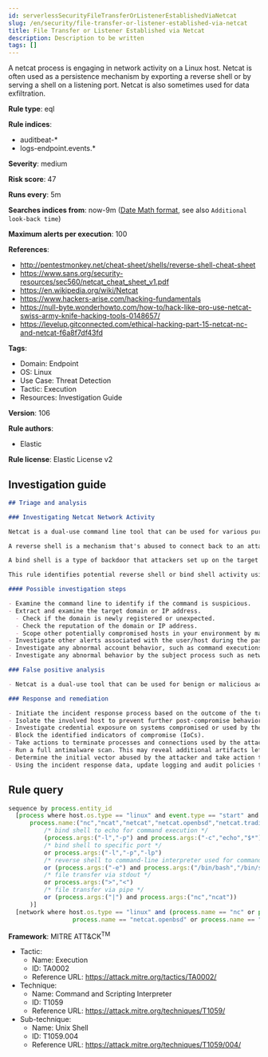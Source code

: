 ```yaml
---
id: serverlessSecurityFileTransferOrListenerEstablishedViaNetcat
slug: /en/security/file-transfer-or-listener-established-via-netcat
title: File Transfer or Listener Established via Netcat
description: Description to be written
tags: []
---
```


<div id="file-transfer-or-listener-established-via-netcat"></div>

A netcat process is engaging in network activity on a Linux host. Netcat is often used as a persistence mechanism by exporting a reverse shell or by serving a shell on a listening port. Netcat is also sometimes used for data exfiltration.

**Rule type**: eql

**Rule indices**: 

* auditbeat-*
* logs-endpoint.events.*

**Severity**: medium

**Risk score**: 47

**Runs every**: 5m

**Searches indices from**: now-9m ([Date Math format](((ref))/common-options.html#date-math), see also <DocLink id="serverlessSecurityRulesUiCreate" section="set-the-rules-schedule">`Additional look-back time`</DocLink>)

**Maximum alerts per execution**: 100

**References**: 

* http://pentestmonkey.net/cheat-sheet/shells/reverse-shell-cheat-sheet
* https://www.sans.org/security-resources/sec560/netcat_cheat_sheet_v1.pdf
* https://en.wikipedia.org/wiki/Netcat
* https://www.hackers-arise.com/hacking-fundamentals
* https://null-byte.wonderhowto.com/how-to/hack-like-pro-use-netcat-swiss-army-knife-hacking-tools-0148657/
* https://levelup.gitconnected.com/ethical-hacking-part-15-netcat-nc-and-netcat-f6a8f7df43fd

**Tags**: 

* Domain: Endpoint
* OS: Linux
* Use Case: Threat Detection
* Tactic: Execution
* Resources: Investigation Guide

**Version**: 106

**Rule authors**: 

* Elastic

**Rule license**: Elastic License v2

## Investigation guide

```markdown
## Triage and analysis

### Investigating Netcat Network Activity

Netcat is a dual-use command line tool that can be used for various purposes, such as port scanning, file transfers, and connection tests. Attackers can abuse its functionality for malicious purposes such creating bind shells or reverse shells to gain access to the target system.

A reverse shell is a mechanism that's abused to connect back to an attacker-controlled system. It effectively redirects the system's input and output and delivers a fully functional remote shell to the attacker. Even private systems are vulnerable since the connection is outgoing.

A bind shell is a type of backdoor that attackers set up on the target host and binds to a specific port to listen for an incoming connection from the attacker.

This rule identifies potential reverse shell or bind shell activity using Netcat by checking for the execution of Netcat followed by a network connection.

#### Possible investigation steps

- Examine the command line to identify if the command is suspicious.
- Extract and examine the target domain or IP address.
  - Check if the domain is newly registered or unexpected.
  - Check the reputation of the domain or IP address.
  - Scope other potentially compromised hosts in your environment by mapping hosts that also communicated with the domain or IP address.
- Investigate other alerts associated with the user/host during the past 48 hours.
- Investigate any abnormal account behavior, such as command executions, file creations or modifications, and network connections.
- Investigate any abnormal behavior by the subject process such as network connections, file modifications, and any spawned child processes.

### False positive analysis

- Netcat is a dual-use tool that can be used for benign or malicious activity. It is included in some Linux distributions, so its presence is not necessarily suspicious. Some normal use of this program, while uncommon, may originate from scripts, automation tools, and frameworks.

### Response and remediation

- Initiate the incident response process based on the outcome of the triage.
- Isolate the involved host to prevent further post-compromise behavior.
- Investigate credential exposure on systems compromised or used by the attacker to ensure all compromised accounts are identified. Reset passwords for these accounts and other potentially compromised credentials, such as email, business systems, and web services.
- Block the identified indicators of compromise (IoCs).
- Take actions to terminate processes and connections used by the attacker.
- Run a full antimalware scan. This may reveal additional artifacts left in the system, persistence mechanisms, and malware components.
- Determine the initial vector abused by the attacker and take action to prevent reinfection through the same vector.
- Using the incident response data, update logging and audit policies to improve the mean time to detect (MTTD) and the mean time to respond (MTTR).

```

## Rule query

```js
sequence by process.entity_id
  [process where host.os.type == "linux" and event.type == "start" and
      process.name:("nc","ncat","netcat","netcat.openbsd","netcat.traditional") and (
          /* bind shell to echo for command execution */
          (process.args:("-l","-p") and process.args:("-c","echo","$*"))
          /* bind shell to specific port */
          or process.args:("-l","-p","-lp")
          /* reverse shell to command-line interpreter used for command execution */
          or (process.args:("-e") and process.args:("/bin/bash","/bin/sh"))
          /* file transfer via stdout */
          or process.args:(">","<")
          /* file transfer via pipe */
          or (process.args:("|") and process.args:("nc","ncat"))
      )]
  [network where host.os.type == "linux" and (process.name == "nc" or process.name == "ncat" or process.name == "netcat" or
                  process.name == "netcat.openbsd" or process.name == "netcat.traditional")]

```

**Framework**: MITRE ATT&CK<sup>TM</sup>

* Tactic:
    * Name: Execution
    * ID: TA0002
    * Reference URL: https://attack.mitre.org/tactics/TA0002/
* Technique:
    * Name: Command and Scripting Interpreter
    * ID: T1059
    * Reference URL: https://attack.mitre.org/techniques/T1059/
* Sub-technique:
    * Name: Unix Shell
    * ID: T1059.004
    * Reference URL: https://attack.mitre.org/techniques/T1059/004/

